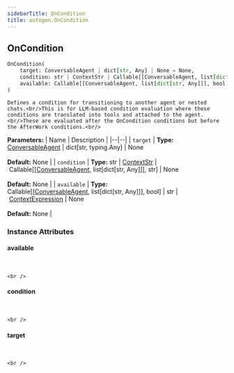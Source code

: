 ```yaml
---
sidebarTitle: OnCondition
title: autogen.OnCondition
---
```

<h2 id="autogen.OnCondition" class="doc doc-heading">
    <code class="doc-symbol doc-symbol-heading doc-symbol-class"></code>
    <span class="doc doc-object-name doc-class-name">OnCondition</span>
</h2>

```python
OnCondition(
    target: ConversableAgent | dict[str, Any] | None = None,
    condition: str | ContextStr | Callable[[ConversableAgent, list[dict[str, Any]]], str] | None = None,
    available: Callable[[ConversableAgent, list[dict[str, Any]]], bool] | str | ContextExpression | None = None
)
```

    Defines a condition for transitioning to another agent or nested chats.<br/>This is for LLM-based condition evaluation where these conditions are translated into tools and attached to the agent.<br/>These are evaluated after the OnCondition conditions but before the AfterWork conditions.<br/>

<b>Parameters:</b>
| Name | Description |
|--|--|
| `target` | **Type:** [ConversableAgent](/docs/api-reference/autogen/ConversableAgent) \| dict[str, typing.Any] \| None<br/><br/>**Default:** None |
| `condition` | **Type:** str \| [ContextStr](/docs/api-reference/autogen/agentchat/contrib/swarm_agent/ContextStr) \| Callable[[[ConversableAgent](/docs/api-reference/autogen/ConversableAgent), list[dict[str, Any]]], str] \| None<br/><br/>**Default:** None |
| `available` | **Type:** Callable[[[ConversableAgent](/docs/api-reference/autogen/ConversableAgent), list[dict[str, Any]]], bool] \| str \| [ContextExpression](/docs/api-reference/autogen/ContextExpression) \| None<br/><br/>**Default:** None |

### Instance Attributes

<code class="doc-symbol doc-symbol-heading doc-symbol-attribute"></code>
#### available
<br />

    <br />

<code class="doc-symbol doc-symbol-heading doc-symbol-attribute"></code>
#### condition
<br />

    <br />

<code class="doc-symbol doc-symbol-heading doc-symbol-attribute"></code>
#### target
<br />

    <br />